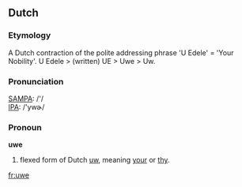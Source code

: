 {{see|Uwe}}

==Dutch==

===Etymology===
A Dutch contraction of the polite addressing phrase 'U Edele' = 'Your Nobility'.
U Edele > (written) UE > Uwe > Uw.

===Pronunciation===
[[w:SAMPA|SAMPA]]: /'/<br>
[[w:IPA|IPA]]: /'ywɚ/

===Pronoun===
'''uwe'''
# flexed form of Dutch [[uw]], meaning [[your]] or [[thy]].

[[fr:uwe]]